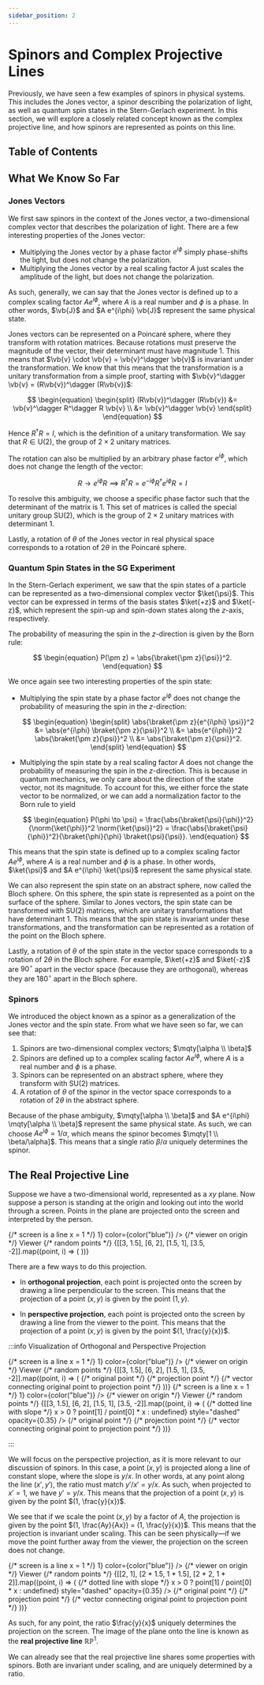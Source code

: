 ```yaml
---
sidebar_position: 2
---
```




# Spinors and Complex Projective Lines

Previously, we have seen a few examples of spinors in physical systems.
This includes the Jones vector, a spinor describing the polarization of light, as well as quantum spin states in the Stern-Gerlach experiment.
In this section, we will explore a closely related concept known as the complex projective line, and how spinors are represented as points on this line.

## Table of Contents

<TOCInline toc={toc} />

## What We Know So Far

### Jones Vectors

We first saw spinors in the context of the Jones vector, a two-dimensional complex vector that describes the polarization of light.
There are a few interesting properties of the Jones vector:

- Multiplying the Jones vector by a phase factor $e^{i\phi}$ simply phase-shifts the light, but does not change the polarization.
- Multiplying the Jones vector by a real scaling factor $A$ just scales the amplitude of the light, but does not change the polarization.

As such, generally, we can say that the Jones vector is defined up to a complex scaling factor $A e^{i\phi}$, where $A$ is a real number and $\phi$ is a phase.
In other words, $\vb{J}$ and $A e^{i\phi} \vb{J}$ represent the same physical state.

Jones vectors can be represented on a Poincaré sphere, where they transform with rotation matrices.
Because rotations must preserve the magnitude of the vector, their determinant must have magnitude $1$.
This means that $\vb{v} \cdot \vb{v} = \vb{v}^\dagger \vb{v}$ is invariant under the transformation.
We know that this means that the transformation is a unitary transformation from a simple proof, starting with $\vb{v}^\dagger \vb{v} = (R\vb{v})^\dagger (R\vb{v})$:

$$
\begin{equation}
\begin{split}
(R\vb{v})^\dagger (R\vb{v}) &= \vb{v}^\dagger R^\dagger R \vb{v} \\
&= \vb{v}^\dagger \vb{v}
\end{split}
\end{equation}
$$

Hence $R^\dagger R = I$, which is the definition of a unitary transformation.
We say that $R \in \text{U}(2)$, the group of $2 \times 2$ unitary matrices.

The rotation can also be multiplied by an arbitrary phase factor $e^{i\phi}$, which does not change the length of the vector:

$$
\begin{equation}
R \to e^{i\phi} R \implies R^\dagger R = e^{-i\phi} R^\dagger e^{i\phi} R = I
\end{equation}
$$

To resolve this ambiguity, we choose a specific phase factor such that the determinant of the matrix is $1$.
This set of matrices is called the special unitary group $\text{SU}(2)$, which is the group of $2 \times 2$ unitary matrices with determinant $1$.

Lastly, a rotation of $\theta$ of the Jones vector in real physical space corresponds to a rotation of $2\theta$ in the Poincaré sphere.

### Quantum Spin States in the SG Experiment

In the Stern-Gerlach experiment, we saw that the spin states of a particle can be represented as a two-dimensional complex vector $\ket{\psi}$.
This vector can be expressed in terms of the basis states $\ket{+z}$ and $\ket{-z}$, which represent the spin-up and spin-down states along the $z$-axis, respectively.

The probability of measuring the spin in the $z$-direction is given by the Born rule:

$$
\begin{equation}
P(\pm z) = \abs{\braket{\pm z}{\psi}}^2.
\end{equation}
$$

We once again see two interesting properties of the spin state:

- Multiplying the spin state by a phase factor $e^{i\phi}$ does not change the probability of measuring the spin in the $z$-direction:

    $$
    \begin{equation}
    \begin{split}
    \abs{\braket{\pm z}{e^{i\phi} \psi}}^2 &= \abs{e^{i\phi} \braket{\pm z}{\psi}}^2 \\
    &= \abs{e^{i\phi}}^2 \abs{\braket{\pm z}{\psi}}^2 \\
    &= \abs{\braket{\pm z}{\psi}}^2.
    \end{split}
    \end{equation}
    $$

- Multiplying the spin state by a real scaling factor $A$ does not change the probability of measuring the spin in the $z$-direction.
    This is because in quantum mechanics, we only care about the direction of the state vector, not its magnitude.
    To account for this, we either force the state vector to be normalized, or we can add a normalization factor to the Born rule to yield

    $$
    \begin{equation}
    P(\phi \to \psi) = \frac{\abs{\braket{\psi}{\phi}}^2}{\norm{\ket{\phi}}^2 \norm{\ket{\psi}}^2} = \frac{\abs{\braket{\psi}{\phi}}^2}{\braket{\phi}{\phi} \braket{\psi}{\psi}}.
    \end{equation}
    $$

This means that the spin state is defined up to a complex scaling factor $A e^{i\phi}$, where $A$ is a real number and $\phi$ is a phase.
In other words, $\ket{\psi}$ and $A e^{i\phi} \ket{\psi}$ represent the same physical state.

We can also represent the spin state on an abstract sphere, now called the Bloch sphere.
On this sphere, the spin state is represented as a point on the surface of the sphere.
Similar to Jones vectors, the spin state can be transformed with $\text{SU}(2)$ matrices, which are unitary transformations that have determinant $1$.
This means that the spin state is invariant under these transformations, and the transformation can be represented as a rotation of the point on the Bloch sphere.

Lastly, a rotation of $\theta$ of the spin state in the vector space corresponds to a rotation of $2\theta$ in the Bloch sphere.
For example, $\ket{+z}$ and $\ket{-z}$ are $90^\circ$ apart in the vector space (because they are orthogonal), whereas they are $180^\circ$ apart in the Bloch sphere.

### Spinors

We introduced the object known as a spinor as a generalization of the Jones vector and the spin state.
From what we have seen so far, we can see that:

1. Spinors are two-dimensional complex vectors; $\mqty[\alpha \\ \beta]$
2. Spinors are defined up to a complex scaling factor $A e^{i\phi}$, where $A$ is a real number and $\phi$ is a phase.
3. Spinors can be represented on an abstract sphere, where they transform with $\text{SU}(2)$ matrices.
4. A rotation of $\theta$ of the spinor in the vector space corresponds to a rotation of $2\theta$ in the abstract sphere.

Because of the phase ambiguity, $\mqty[\alpha \\ \beta]$ and $A e^{i\phi} \mqty[\alpha \\ \beta]$ represent the same physical state.
As such, we can choose $A e^{i\phi} = 1/\alpha$, which means the spinor becomes $\mqty[1 \\ \beta/\alpha]$.
This means that a single ratio $\beta/\alpha$ uniquely determines the spinor.

## The Real Projective Line

Suppose we have a two-dimensional world, represented as a $xy$ plane.
Now suppose a person is standing at the origin and looking out into the world through a screen.
Points in the plane are projected onto the screen and interpreted by the person.

<Mafs>
    <Coordinates.Cartesian />
    {/* screen is a line x = 1 */}
    <Plot.OfY x={() => 1} color={color("blue")} />
    {/* viewer on origin */}
    <Point x={0} y={0} color={color("red")} />
    <Text x={-0} y={-0} attach="sw" color={color("red")} size="25">Viewer</Text>
    {/* random points */}
    {[[3, 1.5], [6, 2], [1.5, 1], [3.5, -2]].map((point, i) => (
        <Point key={i} x={point[0]} y={point[1]} />
    ))}
</Mafs>

There are a few ways to do this projection.

- In **orthogonal projection**, each point is projected onto the screen by drawing a line perpendicular to the screen.
    This means that the projection of a point $(x, y)$ is given by the point $(1, y)$.

- In **perspective projection**, each point is projected onto the screen by drawing a line from the viewer to the point.
    This means that the projection of a point $(x, y)$ is given by the point $(1, \frac{y}{x})$.

:::info Visualization of Orthogonal and Perspective Projection

<Tabs>
    <TabItem value="orthogonal" label="Orthogonal Projection" default>
        <Mafs>
            <Coordinates.Cartesian />
            {/* screen is a line x = 1 */}
            <Plot.OfY x={() => 1} color={color("blue")} />
            {/* viewer on origin */}
            <Point x={0} y={0} color={color("red")} />
            <Text x={-0} y={-0} attach="sw" color={color("red")} size="25">Viewer</Text>
            {/* random points */}
            {[[3, 1.5], [6, 2], [1.5, 1], [3.5, -2]].map((point, i) => (
                <Fragment key={i}>
                    {/* original point */}
                    <Point x={point[0]} y={point[1]} />
                    {/* projection point */}
                    <Point x={1} y={point[1]} color={color("blue")} />
                    {/* vector connecting original point to projection point */}
                    <Vector
                        tail={[point[0], point[1]]}
                        tip={[1, point[1]]}
                    />
                </Fragment>
            ))}
        </Mafs>
    </TabItem>
    <TabItem value="perspective" label="Perspective Projection">
        <Mafs>
            <Coordinates.Cartesian />
            {/* screen is a line x = 1 */}
            <Plot.OfY x={() => 1} color={color("blue")} />
            {/* viewer on origin */}
            <Point x={0} y={0} color={color("red")} />
            <Text x={-0} y={-0} attach="sw" color={color("red")} size="25">Viewer</Text>
            {/* random points */}
            {[[3, 1.5], [6, 2], [1.5, 1], [3.5, -2]].map((point, i) => (
                <Fragment key={i}>
                    {/* dotted line with slope */}
                    <Plot.OfX y={(x) => x > 0 ? point[1] / point[0] * x : undefined} style="dashed" opacity={0.35} />
                    {/* original point */}
                    <Point x={point[0]} y={point[1]} />
                    {/* projection point */}
                    <Point x={1} y={point[1] / point[0]} color={color("blue")} />
                    {/* vector connecting original point to projection point */}
                    <Vector
                        tail={[point[0], point[1]]}
                        tip={[1, point[1] / point[0]]}
                    />
                </Fragment>
            ))}
        </Mafs>
    </TabItem>
</Tabs>

:::

We will focus on the perspective projection, as it is more relevant to our discussion of spinors.
In this case, a point $(x, y)$ is projected along a line of constant slope, where the slope is $y/x$.
In other words, at any point along the line $(x', y')$, the ratio must match $y'/x' = y/x$.
As such, when projected to $x' = 1$, we have $y' = y/x$.
This means that the projection of a point $(x, y)$ is given by the point $(1, \frac{y}{x})$.

We see that if we scale the point $(x, y)$ by a factor of $A$, the projection is given by the point $(1, \frac{Ay}{Ax}) = (1, \frac{y}{x})$.
This means that the projection is invariant under scaling. This can be seen physically—if we move the point further away from the viewer, the projection on the screen does not change.

<Mafs>
    <Coordinates.Cartesian />
    {/* screen is a line x = 1 */}
    <Plot.OfY x={() => 1} color={color("blue")} />
    {/* viewer on origin */}
    <Point x={0} y={0} color={color("red")} />
    <Text x={-0} y={-0} attach="sw" color={color("red")} size="25">Viewer</Text>
    {/* random points */}
    {[[2, 1], [2 * 1.5, 1 * 1.5], [2 * 2, 1 * 2]].map((point, i) => (
        <Fragment key={i}>
            {/* dotted line with slope */}
            <Plot.OfX y={(x) => x > 0 ? point[1] / point[0] * x : undefined} style="dashed" opacity={0.35} />
            {/* original point */}
            <Point x={point[0]} y={point[1]} />
            {/* projection point */}
            <Point x={1} y={point[1] / point[0]} color={color("blue")} />
            {/* vector connecting original point to projection point */}
            <Vector
                tail={[point[0], point[1]]}
                tip={[1, point[1] / point[0]]}
            />
        </Fragment>
    ))}
</Mafs>

As such, for any point, the ratio $\frac{y}{x}$ uniquely determines the projection on the screen.
The image of the plane onto the line is known as the **real projective line** $\mathbb{RP}^1$.

We can already see that the real projective line shares some properties with spinors.
Both are invariant under scaling, and are uniquely determined by a ratio.
